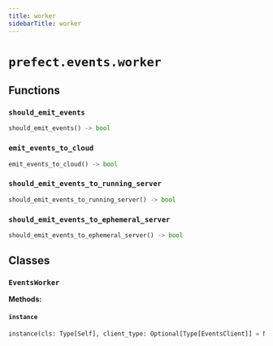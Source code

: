 ```yaml
---
title: worker
sidebarTitle: worker
---
```


# `prefect.events.worker`

## Functions

### `should_emit_events`

```python
should_emit_events() -> bool
```

### `emit_events_to_cloud`

```python
emit_events_to_cloud() -> bool
```

### `should_emit_events_to_running_server`

```python
should_emit_events_to_running_server() -> bool
```

### `should_emit_events_to_ephemeral_server`

```python
should_emit_events_to_ephemeral_server() -> bool
```

## Classes

### `EventsWorker`

**Methods:**

#### `instance`

```python
instance(cls: Type[Self], client_type: Optional[Type[EventsClient]] = None) -> Self
```
